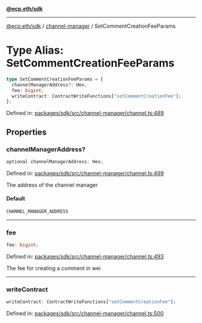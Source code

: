 [**@ecp.eth/sdk**](../../index.mdx)

***

[@ecp.eth/sdk](/sdk-reference/index.mdx) / [channel-manager](/sdk-reference/channel-manager/index.mdx) / SetCommentCreationFeeParams

# Type Alias: SetCommentCreationFeeParams

```ts
type SetCommentCreationFeeParams = {
  channelManagerAddress?: Hex;
  fee: bigint;
  writeContract: ContractWriteFunctions["setCommentCreationFee"];
};
```

Defined in: [packages/sdk/src/channel-manager/channel.ts:489](https://github.com/ecp-eth/comments-monorepo/blob/main/packages/sdk/src/channel-manager/channel.ts#L489)

## Properties

### channelManagerAddress?

```ts
optional channelManagerAddress: Hex;
```

Defined in: [packages/sdk/src/channel-manager/channel.ts:499](https://github.com/ecp-eth/comments-monorepo/blob/main/packages/sdk/src/channel-manager/channel.ts#L499)

The address of the channel manager

#### Default

```ts
CHANNEL_MANAGER_ADDRESS
```

***

### fee

```ts
fee: bigint;
```

Defined in: [packages/sdk/src/channel-manager/channel.ts:493](https://github.com/ecp-eth/comments-monorepo/blob/main/packages/sdk/src/channel-manager/channel.ts#L493)

The fee for creating a comment in wei

***

### writeContract

```ts
writeContract: ContractWriteFunctions["setCommentCreationFee"];
```

Defined in: [packages/sdk/src/channel-manager/channel.ts:500](https://github.com/ecp-eth/comments-monorepo/blob/main/packages/sdk/src/channel-manager/channel.ts#L500)
